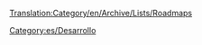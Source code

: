 [[Translation:Category/en/Archive/Lists/Roadmaps]]

{{en/Bilingual box| Es
| Las siguientes son diversas "hojas de ruta" para las futuras versiones de OpenTTD.
| ''The following are various roadmaps planned for future versions of OpenTTD.''}}


[[Category:es/Desarrollo]]